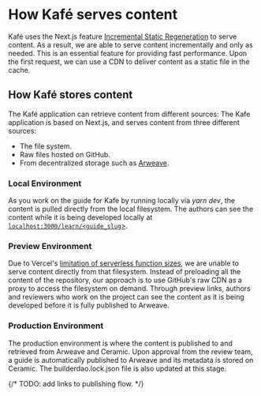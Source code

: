 
# How Kafé serves content

Kafé uses the Next.js feature [Incremental Static Regeneration](https://nextjs.org/docs/basic-features/data-fetching/incremental-static-regeneration) to serve content. As a result, we are able to serve content incrementally and only as needed. This is an essential feature for providing fast performance. Upon the first request, we can use a CDN to deliver content as a static file in the cache.

## How Kafé stores content

The Kafé application can retrieve content from different sources: The Kafe application is based on Next.js, and serves content from three different sources:

- The file system.
- Raw files hosted on GitHub.
- From decentralized storage such as [Arweave](www.arweave.org).

### Local Environment

As you work on the guide for Kafe by running locally via _yarn dev_, the content is pulled directly from the local filesystem. The authors can see the content while it is being developed locally at [`localhost:3000/learn/<guide_slug`>](http://localhost:3000/learn/guide_slug).

### Preview Environment

Due to Vercel's [limitation of serverless function sizes](https://github.com/vercel/community/discussions/103), we are unable to serve content directly from that filesystem. Instead of preloading all the content of the repository, our approach is to use GitHub's raw CDN as a proxy to access the filesystem on demand. Through preview links, authors and reviewers who work on the project can see the content as it is being developed before it is fully published to Arweave.

### Production Environment

The production environment is where the content is published to and retrieved from Arweave and Ceramic. Upon approval from the review team, a guide is automatically published to Arweave and its metadata is stored on Ceramic. The builderdao.lock.json file is also updated at this stage.

{/* TODO: add links to publishing flow. */}

<Authors path="apps/docs/pages/digital-architecture/how-kafe-serves-content.mdx" />
